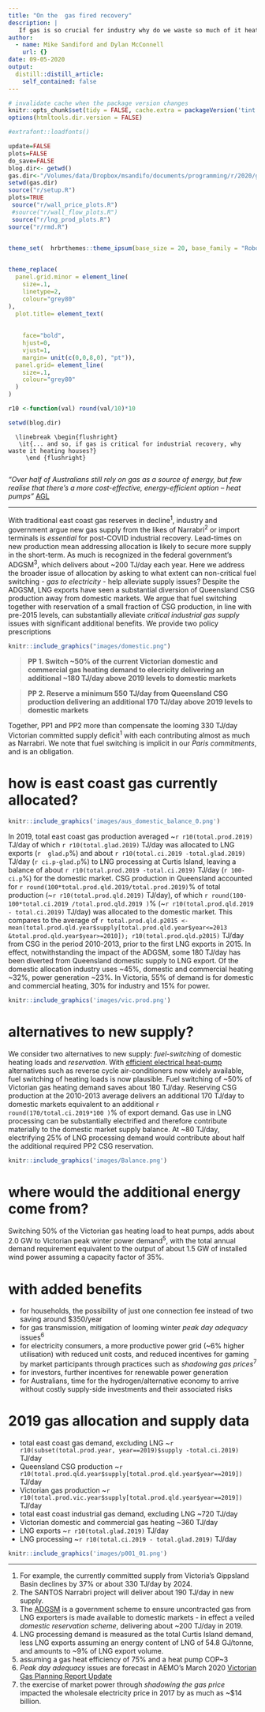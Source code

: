 ```yaml
---
title: "On the  gas fired recovery"
description: |
   If gas is so crucial for industry why do we waste so much of it heating houses?.
author:
  - name: Mike Sandiford and Dylan McConnell
    url: {}
date: 09-05-2020
output:
  distill::distill_article:
    self_contained: false
---
```


 

```r

# invalidate cache when the package version changes
knitr::opts_chunk$set(tidy = FALSE, cache.extra = packageVersion('tint'))
options(htmltools.dir.version = FALSE)

#extrafont::loadfonts()

update=FALSE
plots=FALSE
do_save=FALSE
blog.dir<- getwd()
gas.dir<-"/Volumes/data/Dropbox/msandifo/documents/programming/r/2020/gasbb/"
setwd(gas.dir)
source("r/setup.R")
plots=TRUE
 source("r/wall_price_plots.R")
 #source("r/wall_flow_plots.R")
 source("r/lng_prod_plots.R")
source("r/rmd.R")


theme_set(  hrbrthemes::theme_ipsum(base_size = 20, base_family = "Roboto Condensed"))
 

theme_replace(
  panel.grid.minor = element_line(
    size=.1,
    linetype=2,
    colour="grey80"
),
  plot.title= element_text(
 
   
    face="bold",
    hjust=0,
    vjust=1,
    margin= unit(c(0,0,8,0), "pt")),
  panel.grid= element_line(
    size=.1,
    colour="grey80"
  )
)

r10 <-function(val) round(val/10)*10

setwd(blog.dir)
```

```marginfigure
  \linebreak \begin{flushright}
   \it{... and so, if gas is critical for industrial recovery, why waste it heating houses?}
     \end {flushright}
   
```

\noindent _"Over half of Australians still rely on gas as a source of energy, but few realise that there’s a more cost-effective, energy-efficient option – heat pumps"_ [AGL](https://discover.agl.com.au/your-home/heat-pumps-why-are-they-more-efficient/)

---

<!-- \noindent _"so, if gas is critical for industrial recovery, why waste it heating houses?"_ our view -->

<!-- --- -->
 

\noindent With traditional east coast gas reserves in decline^1^, industry and government argue new gas supply from the  likes of Narrabri^2^ or import terminals is _essential_ for post-COVID industrial recovery. Lead-times on new production mean addressing allocation  is likely to secure more supply in the short-term. As much is recognized in the federal government's  ADGSM^3^, which   delivers about ~200 TJ/day each year. Here we address the broader issue of allocation by asking to what extent can non-critical fuel switching  - _gas to electricity_ -  help alleviate supply issues?
Despite the ADGSM, LNG exports have seen a substantial diversion of Queensland CSG production away from domestic markets. We argue that fuel switching together with reservation of a small fraction of CSG production, in line with pre-2015 levels,  can substantially alleviate _critical industrial gas supply_ issues with significant additional benefits. We provide two policy prescriptions

```r
knitr::include_graphics("images/domestic.png")
```
> __PP 1. Switch ~50% of the current Victorian domestic and commercial gas heating demand to elecricity
delivering an additional ~180 TJ/day above 2019 levels to domestic markets__

> __PP 2. Reserve a minimum  550 TJ/day from Queensland CSG production delivering an additional 170 TJ/day  above 2019 levels to domestic markets__

<!-- are we using the available domestic gas wisely?_  -->
\noindent  Together, PP1 and PP2  more than compensate the looming  330  TJ/day Victorian committed  supply deficit^1^ with each contributing almost as much as Narrabri. We note that  fuel switching is implicit in  our _Paris commitments_, and is an obligation. 

# how is east coast gas currently allocated?

```r
knitr::include_graphics('images/aus_domestic_balance_0.png')
```
In 2019, total east coast gas  production  averaged ~`r r10(total.prod.2019)` TJ/day of which `r r10(total.glad.2019)` TJ/day was allocated to LNG exports (`r  glad.p `%) and about `r r10(total.ci.2019 -total.glad.2019)` TJ/day (`r ci.p-glad.p`%) to LNG processing at Curtis Island, leaving a balance of about `r r10(total.prod.2019 -total.ci.2019)` TJ/day
<!-- ^[cf. ~1760 TJ/day across 2010-2014]   -->
(`r 100- ci.p`%) for the domestic market.    CSG production in Queensland  accounted for `r round(100*total.prod.qld.2019/total.prod.2019)`% of total production (~`r r10(total.prod.qld.2019)` TJ/day), of which `r round(100-100*total.ci.2019 /total.prod.qld.2019 )`% (~`r r10(total.prod.qld.2019 - total.ci.2019)` TJ/day) was allocated to the domestic market. This compares to the average of `r total.prod.qld.p2015 <- mean(total.prod.qld.year$supply[total.prod.qld.year$year<=2013 &total.prod.qld.year$year>=2010]); r10(total.prod.qld.p2015)` TJ/day from CSG in the period 2010-2013, prior to the first LNG exports in 2015. In effect, notwithstanding the impact of the ADGSM, some 180 TJ/day has been diverted from Queensland domestic supply to LNG export. Of the domestic allocation industry uses ~45%, domestic and commercial heating ~32%, power generation ~23%.   In Victoria, 55% of demand is for domestic  and commercial heating, 30% for industry and 15% for power. 

```r
 
knitr::include_graphics('images/vic.prod.png')

```

<!-- Victorian industrial demand averages about 190 TJ/day, with domestic and commercial demand for heating averaging 350 TJ/day. Victorian gas power generation demand averages ~100 TJ/day for electrical power generation with a further ~260 TJ/day exported to NSW and SA  -->
# alternatives to new supply?

 We consider two alternatives to new supply: _fuel-switching_ of domestic heating loads and _reservation_. 
With [efficient electrical heat-pump](https://discover.agl.com.au/your-home/heat-pumps-why-are-they-more-efficient/) alternatives such as reverse cycle air-conditioners now widely available, fuel switching of heating loads is now plausible.
<!-- should we still be using such a _critical resource_ for domestic heating?   -->
 Fuel switching of ~50% of Victorian  gas heating demand  saves about 180 TJ/day.
 Reserving CSG production at the 2010-2013 average delivers an additional 170 TJ/day to domestic markets equivalent to an additional  `r round(170/total.ci.2019*100 )`% of  export demand. Gas use in LNG processing can  be substantially electrified and therefore contribute materially to the domestic market supply balance. At ~80 TJ/day, electrifying 25% of LNG processing demand would contribute about half the additional required PP2 CSG reservation.

```r
knitr::include_graphics('images/Balance.png')
```

# where would the additional energy come from?

\noindent Switching  50% of  the Victorian gas heating load to heat pumps, adds about 2.0 GW to Victorian peak winter power demand^5^, with the total annual demand requirement equivalent to the output of about 1.5 GW of installed wind power assuming a capacity factor of 35%.

# with added benefits 

* for households, the possibility of just one connection fee instead of two saving around $350/year
* for gas transmission, mitigation of looming winter _peak day adequacy_  issues^6^
* for electricity consumers, a more productive power grid (~6% higher utilisation) with reduced unit costs, and reduced incentives for gaming by market participants through practices such as _shadowing gas prices_^7^ 
* for investors, further incentives for renewable power generation
* for Australians, time for the hydrogen/alternative economy to arrive without costly supply-side investments and their associated risks

 

# 2019 gas allocation and supply data
 
* total east coast gas demand, excluding LNG ~`r r10(subset(total.prod.year, year==2019)$supply -total.ci.2019)` TJ/day 
* Queensland CSG production ~`r r10(total.prod.qld.year$supply[total.prod.qld.year$year==2019])`  TJ/day
* Victorian gas production ~`r r10(total.prod.vic.year$supply[total.prod.qld.year$year==2019])`  TJ/day
* total east coast industrial gas demand, excluding LNG ~720 TJ/day
* Victorian domestic and commercial gas heating  ~360 TJ/day
* LNG exports ~`r r10(total.glad.2019)` TJ/day
* LNG processing ~`r r10(total.ci.2019 - total.glad.2019)` TJ/day
```r
knitr::include_graphics('images/p001_01.png')
```
---

\footnotesize

1. For example, the currently committed supply from Victoria's Gippsland Basin declines by 37% or about 330 TJ/day by 2024.
2. The SANTOS Narrabri project will deliver about 190 TJ/day in new supply.
3. The [ADGSM](https://www.industry.gov.au/regulations-and-standards/australian-domestic-gas-security-mechanism) is a government scheme  to ensure uncontracted gas from LNG exporters is made available to domestic markets - in effect a veiled _domestic reservation scheme_,  delivering about  ~200 TJ/day in 2019.
4. LNG processing demand is measured as the total Curtis Island demand, less LNG exports assuming an energy content of LNG of 54.8 GJ/tonne, and amounts to ~9% of LNG export volume.
5. assuming a gas heat efficiency of 75% and a heat pump  COP~3
5. _Peak day adequacy_ issues are forecast in AEMO's March 2020 [Victorian Gas Planning Report Update](https://aemo.com.au/en/energy-systems/gas/gas-forecasting-and-planning/victorian-gas-planning-report)
6. the exercise of market power through _shadowing the gas price_  impacted the wholesale electricity price in 2017 by as much as ~$14 billion.
